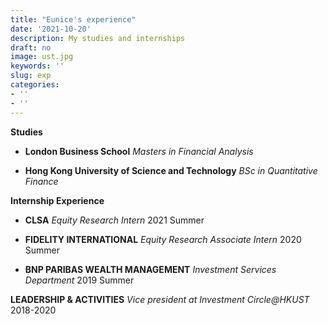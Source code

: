 ```yaml
---
title: "Eunice's experience"
date: '2021-10-20'
description: My studies and internships
draft: no
image: ust.jpg
keywords: ''
slug: exp
categories:
- ''
- ''
---
```

**Studies**

-   **London Business School**
*Masters in Financial Analysis*

-   **Hong Kong University of Science and Technology**
*BSc in Quantitative Finance*

**Internship Experience**

-   **CLSA**
*Equity Research Intern*
2021 Summer

-   **FIDELITY INTERNATIONAL** 
*Equity Research Associate Intern*
2020 Summer

-   **BNP PARIBAS WEALTH MANAGEMENT**
*Investment Services Department*
2019 Summer

**LEADERSHIP & ACTIVITIES**
*Vice president at Investment Circle@HKUST*
2018-2020




